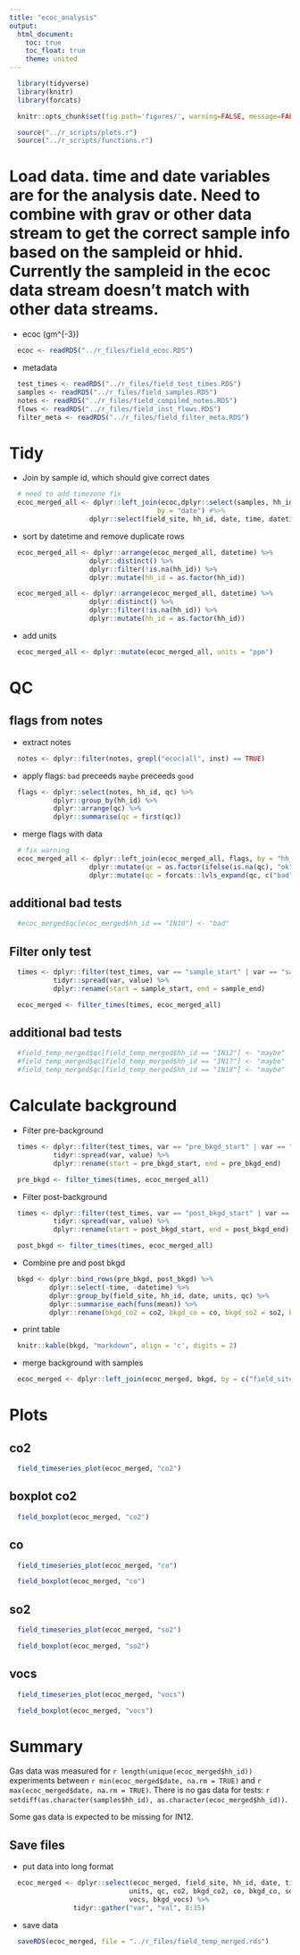 ```yaml
---
title: "ecoc_analysis"
output:
  html_document:
    toc: true
    toc_float: true
    theme: united
---
```


```r
  library(tidyverse)
  library(knitr)
  library(forcats)
```

```r
  knitr::opts_chunk$set(fig.path='figures/', warning=FALSE, message=FALSE)
```

```r
  source("../r_scripts/plots.r")
  source("../r_scripts/functions.r")
```

# Load data.  time and date variables are for the analysis date.  Need to combine with grav or other data stream to get the correct sample info based on the sampleid or hhid.  Currently the sampleid in the ecoc data stream doesn't match with other data streams.

* ecoc (\mu gm^{-3})

```r
  ecoc <- readRDS("../r_files/field_ecoc.RDS")
```

* metadata

```r
  test_times <- readRDS("../r_files/field_test_times.RDS")
  samples <- readRDS("../r_files/field_samples.RDS")
  notes <- readRDS("../r_files/field_compiled_notes.RDS")
  flows <- readRDS("../r_files/field_inst_flows.RDS")
  filter_meta <- readRDS("../r_files/field_filter_meta.RDS")
```

# Tidy

* Join by sample id, which should give correct dates

```r
  # need to add timezone fix
  ecoc_merged_all <- dplyr::left_join(ecoc,dplyr::select(samples, hh_id, field_site),
                                     by = "date") #%>%
                    dplyr::select(field_site, hh_id, date, time, datetime, co2, co, so2, vocs)
```

* sort by datetime and remove duplicate rows

```r
  ecoc_merged_all <- dplyr::arrange(ecoc_merged_all, datetime) %>%
                    dplyr::distinct() %>%
                    dplyr::filter(!is.na(hh_id)) %>%
                    dplyr::mutate(hh_id = as.factor(hh_id))

```

```r
  ecoc_merged_all <- dplyr::arrange(ecoc_merged_all, datetime) %>%
                    dplyr::distinct() %>%
                    dplyr::filter(!is.na(hh_id)) %>%
                    dplyr::mutate(hh_id = as.factor(hh_id))
```

* add units
```r
  ecoc_merged_all <- dplyr::mutate(ecoc_merged_all, units = "ppm")
```

# QC

## flags from notes

* extract notes

```r
  notes <- dplyr::filter(notes, grepl("ecoc|all", inst) == TRUE)
```

* apply flags: `bad` preceeds `maybe` preceeds `good`

```r
  flags <- dplyr::select(notes, hh_id, qc) %>%
           dplyr::group_by(hh_id) %>%
           dplyr::arrange(qc) %>%
           dplyr::summarise(qc = first(qc))
```

* merge flags with data

```r
  # fix warning
  ecoc_merged_all <- dplyr::left_join(ecoc_merged_all, flags, by = "hh_id") %>%
                    dplyr::mutate(qc = as.factor(ifelse(is.na(qc), "ok", as.character(qc)))) %>%
                    dplyr::mutate(qc = forcats::lvls_expand(qc, c("bad", "maybe", "ok")))
```

## additional bad tests

```r
  #ecoc_merged$qc[ecoc_merged$hh_id == "IN10"] <- "bad"
```

## Filter only test

```r
  times <- dplyr::filter(test_times, var == "sample_start" | var == "sample_end") %>%
           tidyr::spread(var, value) %>%
           dplyr::rename(start = sample_start, end = sample_end)
```

```r
  ecoc_merged <- filter_times(times, ecoc_merged_all)
```

## additional bad tests

```r
  #field_temp_merged$qc[field_temp_merged$hh_id == "IN12"] <- "maybe"
  #field_temp_merged$qc[field_temp_merged$hh_id == "IN17"] <- "maybe"
  #field_temp_merged$qc[field_temp_merged$hh_id == "IN18"] <- "maybe"
```

# Calculate background

* Filter pre-background

```r
  times <- dplyr::filter(test_times, var == "pre_bkgd_start" | var == "pre_bkgd_end") %>%
           tidyr::spread(var, value) %>%
           dplyr::rename(start = pre_bkgd_start, end = pre_bkgd_end)

  pre_bkgd <- filter_times(times, ecoc_merged_all)
```

* Filter post-background

```r
  times <- dplyr::filter(test_times, var == "post_bkgd_start" | var == "post_bkgd_end") %>%
           tidyr::spread(var, value) %>%
           dplyr::rename(start = post_bkgd_start, end = post_bkgd_end)

  post_bkgd <- filter_times(times, ecoc_merged_all)
```

* Combine pre and post bkgd

```r
  bkgd <- dplyr::bind_rows(pre_bkgd, post_bkgd) %>%
          dplyr::select(-time, -datetime) %>%
          dplyr::group_by(field_site, hh_id, date, units, qc) %>%
          dplyr::summarise_each(funs(mean)) %>%
          dplyr::rename(bkgd_co2 = co2, bkgd_co = co, bkgd_so2 = so2, bkgd_vocs = vocs)
```

* print table
```r
  knitr::kable(bkgd, "markdown", align = 'c', digits = 2)
```

* merge background with samples

```r
  ecoc_merged <- dplyr::left_join(ecoc_merged, bkgd, by = c("field_site", "hh_id", "date", "units", "qc"))
```

# Plots

## co2

```r
  field_timeseries_plot(ecoc_merged, "co2")
```

## boxplot co2

```r
  field_boxplot(ecoc_merged, "co2")
```

## co

```r
  field_timeseries_plot(ecoc_merged, "co")
```

```r
  field_boxplot(ecoc_merged, "co")
```

## so2

```r
  field_timeseries_plot(ecoc_merged, "so2")
```


```r
  field_boxplot(ecoc_merged, "so2")
```

## vocs

```r
  field_timeseries_plot(ecoc_merged, "vocs")
```


```r
  field_boxplot(ecoc_merged, "vocs")
```

# Summary

Gas data was measured for `r length(unique(ecoc_merged$hh_id))` experiments between `r min(ecoc_merged$date, na.rm = TRUE)` and `r max(ecoc_merged$date, na.rm = TRUE)`. There is no gas data for tests: `r setdiff(as.character(samples$hh_id), as.character(ecoc_merged$hh_id))`.

Some gas data is expected to be missing for IN12.

## Save files

* put data into long format

```r
  ecoc_merged <- dplyr::select(ecoc_merged, field_site, hh_id, date, time, datetime,
                              units, qc, co2, bkgd_co2, co, bkgd_co, so2, bkgd_so2,
                              vocs, bkgd_vocs) %>%
                tidyr::gather("var", "val", 8:15)
```

* save data

```r
  saveRDS(ecoc_merged, file = "../r_files/field_temp_merged.rds")
```
